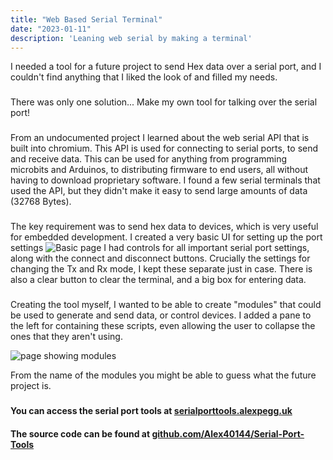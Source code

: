```yaml
---
title: "Web Based Serial Terminal"
date: "2023-01-11"
description: 'Leaning web serial by making a terminal'
---
```


I needed a tool for a future project to send Hex data over a serial port, and I couldn't find anything that I liked the look of and filled my needs.  
###  
There was only one solution... Make my own tool for talking over the serial port!    
###  
From an undocumented project I learned about the web serial API that is built into chromium. This API is used for connecting to serial ports, to send and receive data. This can be used for anything from programming microbits and Arduinos, to distributing firmware to end users, all without having to download proprietary  software. I found a few serial terminals that used the API, but they didn't make it easy to send large amounts of data (32768 Bytes).  
###  
The key requirement was to send hex data to devices, which is very useful for embedded development. I created a very basic UI for setting up the port settings
![Basic page](/images/webserial-ui.png)
I had controls for all important serial port settings, along with the connect and disconnect buttons. Crucially the settings for changing the Tx and Rx mode, I kept these separate just in case. There is also a clear button to clear the terminal, and a big box for entering data.
###  
Creating the tool myself, I wanted to be able to create "modules" that could be used to generate and send data, or control devices. I added a pane to the left for containing these scripts, even allowing the user to collapse the ones that they aren't using.

![page showing modules](/images/webserial-modules.png)

From the name of the modules you might be able to guess what the future project is.  
###  
####  You can access the serial port tools at [serialporttools.alexpegg.uk](http://serialporttools.alexpegg.uk)  
####  The source code can be found at [github.com/Alex40144/Serial-Port-Tools](https://github.com/Alex40144/Serial-Port-Tools)